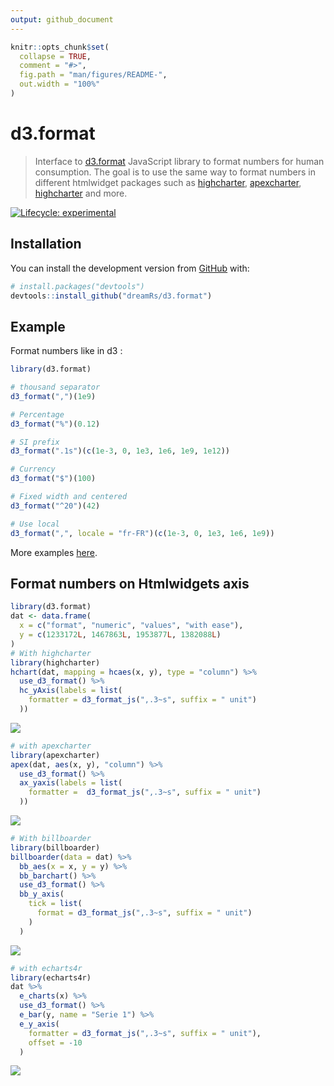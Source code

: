 ```yaml
---
output: github_document
---
```


<!-- README.md is generated from README.Rmd. Please edit that file -->

```r
knitr::opts_chunk$set(
  collapse = TRUE,
  comment = "#>",
  fig.path = "man/figures/README-",
  out.width = "100%"
)
```

# d3.format

> Interface to [d3.format](https://github.com/d3/d3-format) JavaScript library to format numbers for human consumption. The goal is to use the same way to format numbers in different htmlwidget packages such as [highcharter](https://github.com/jbkunst/highcharter), [apexcharter](https://github.com/dreamRs/apexcharter), [highcharter](https://github.com/jbkunst/highcharter) and more.

<!-- badges: start -->
[![Lifecycle: experimental](https://img.shields.io/badge/lifecycle-experimental-orange.svg)](https://www.tidyverse.org/lifecycle/#experimental)
<!-- badges: end -->


## Installation

You can install the development version from [GitHub](https://github.com/) with:

``` r
# install.packages("devtools")
devtools::install_github("dreamRs/d3.format")
```


## Example

Format numbers like in d3 :

```r
library(d3.format)

# thousand separator
d3_format(",")(1e9)

# Percentage
d3_format("%")(0.12)

# SI prefix
d3_format(".1s")(c(1e-3, 0, 1e3, 1e6, 1e9, 1e12))

# Currency
d3_format("$")(100)

# Fixed width and centered
d3_format("^20")(42)

# Use local
d3_format(",", locale = "fr-FR")(c(1e-3, 0, 1e3, 1e6, 1e9))
```


More examples [here](https://observablehq.com/@d3/d3-format).


## Format numbers on Htmlwidgets axis

```r
library(d3.format)
dat <- data.frame(
  x = c("format", "numeric", "values", "with ease"),
  y = c(1233172L, 1467863L, 1953877L, 1382088L)
)
# With highcharter
library(highcharter)
hchart(dat, mapping = hcaes(x, y), type = "column") %>%
  use_d3_format() %>%
  hc_yAxis(labels = list(
    formatter = d3_format_js(",.3~s", suffix = " unit")
  ))

```

![](man/figures/highcharter.png)

```r
# with apexcharter
library(apexcharter)
apex(dat, aes(x, y), "column") %>%
  use_d3_format() %>%
  ax_yaxis(labels = list(
    formatter =  d3_format_js(",.3~s", suffix = " unit")
  ))
```

![](man/figures/apexcharter.png)

```r
# With billboarder
library(billboarder)
billboarder(data = dat) %>%
  bb_aes(x = x, y = y) %>%
  bb_barchart() %>%
  use_d3_format() %>%
  bb_y_axis(
    tick = list(
      format = d3_format_js(",.3~s", suffix = " unit")
    )
  )
```

![](man/figures/billboarder.png)

```r
# with echarts4r
library(echarts4r)
dat %>%
  e_charts(x) %>%
  use_d3_format() %>%
  e_bar(y, name = "Serie 1") %>%
  e_y_axis(
    formatter = d3_format_js(",.3~s", suffix = " unit"),
    offset = -10
  )
```

![](man/figures/echarts4r.png)




















